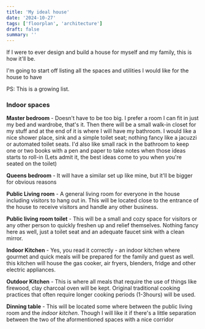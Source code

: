 ```yaml
---
title: 'My ideal house'
date: '2024-10-27'
tags: ['floorplan', 'architecture']
draft: false
summary: ''
---
```


If I were to ever design and build a house for myself and my family, this is how it'll be.

I'm going to start off listing all the spaces and utilities I would like for the house to have

PS: This is a growing list.

### Indoor spaces

**Master bedroom** - Doesn't have to be too big. I prefer a room I can fit in just my bed and wardrobe, that's it. Then
there will be a small walk-in closet for my stuff and at the end of it is where I will have my bathroom. I would like a nice shower place, sink and a simple
toilet seat; nothing fancy like a jacuzzi or automated toilet seats. I'd also like small rack in the bathroom to keep one or two books
with a pen and paper to take notes when those ideas starts to roll-in (Lets admit it, the best ideas come to you when you're seated on the toilet)

**Queens bedroom** - It will have a similar set up like mine, but it'll be bigger for obvious reasons

**Public Living room** - A general living room for everyone in the house including visitors to hang out in. This will be located close
to the entrance of the house to receive visitors and handle any other business.

**Public living room toilet** - This will be a small and cozy space for visitors or any other person to quickly freshen up and relief themselves.
Nothing fancy here as well, just a toilet seat and an adequate faucet sink with a clean mirror.

**Indoor Kitchen** - Yes, you read it correctly - an indoor kitchen where gourmet and quick meals will be prepared for the family and guest as well. this
kitchen will house the gas cooker, air fryers, blenders, fridge and other electric appliances.

**Outdoor Kitchen** - This is where all meals that require the use of things like firewood, clay charcoal oven will be kept. Original traditional cooking
practices that often require longer cooking periods (1-3hours) will be used.

**Dinning table** - This will be located some where between the public living room and the _indoor kitchen_. Though I will like it if there's a little separation
between the two of the aformentioned spaces with a nice corridor
